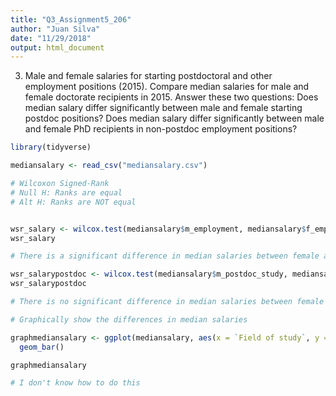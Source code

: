 ```yaml
---
title: "Q3_Assignment5_206"
author: "Juan Silva"
date: "11/29/2018"
output: html_document
---
```


3) Male and female salaries for starting postdoctoral and other employment positions (2015). Compare median salaries for male and female doctorate recipients in 2015. Answer these two questions: Does median salary differ significantly between male and female starting postdoc positions? Does median salary differ significantly between male and female PhD recipients in non-postdoc employment positions?

```r

library(tidyverse)

mediansalary <- read_csv("mediansalary.csv")

# Wilcoxon Signed-Rank
# Null H: Ranks are equal
# Alt H: Ranks are NOT equal


wsr_salary <- wilcox.test(mediansalary$m_employment, mediansalary$f_employment, paired = TRUE)
wsr_salary

# There is a significant difference in median salaries between female and male in other employments (V = 101, p-value = 0.002572)

wsr_salarypostdoc <- wilcox.test(mediansalary$m_postdoc_study, mediansalary$f_postdoc_study, paired = TRUE)
wsr_salarypostdoc

# There is no significant difference in median salaries between female and male in post doc positions (V = 19.5, p-value = 0.8884)

```

```r
# Graphically show the differences in median salaries

graphmediansalary <- ggplot(mediansalary, aes(x = `Field of study`, y = m_employment)) +
  geom_bar()

graphmediansalary

# I don't know how to do this 
```


